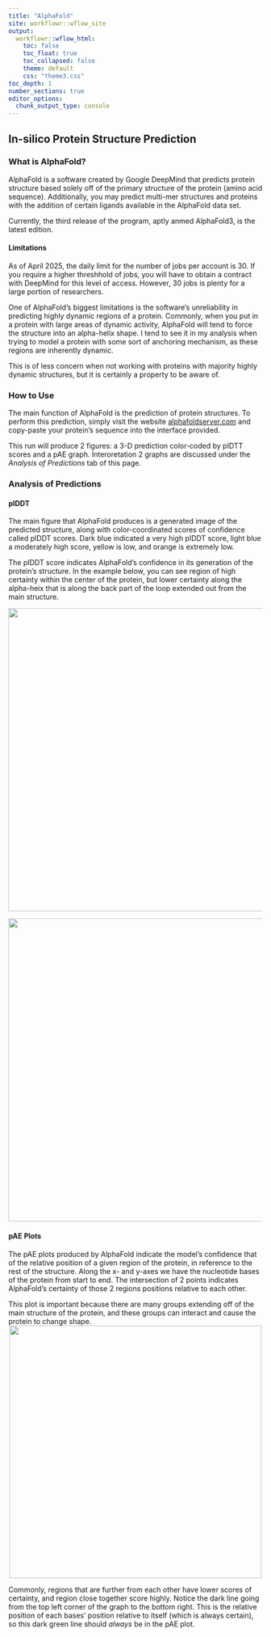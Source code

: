 ```yaml
---
title: "AlphaFold"
site: workflowr::wflow_site
output:
  workflowr::wflow_html:
    toc: false
    toc_float: true
    toc_collapsed: false
    theme: default
    css: "theme3.css"
toc_depth: 1
number_sections: true
editor_options:
  chunk_output_type: console
---
```


## In-silico Protein Structure Prediction {.tabset}

### What is AlphaFold?

AlphaFold is a software created by Google DeepMind that predicts protein structure based solely off of the primary structure of the protein (amino acid sequence). Additionally, you may predict multi-mer structures and proteins with the addition of certain ligands available in the AlphaFold data set. 

Currently, the third release of the program, aptly anmed AlphaFold3, is the latest edition.

#### Limitations
As of April 2025, the daily limit for the number of jobs per account is 30. If you require a higher threshhold of jobs, you will have to obtain a contract with DeepMind for this level of access. However, 30 jobs is plenty for a large portion of researchers.

One of AlphaFold's biggest limitations is the software's unreliability in predicting highly dynamic regions of a protein. Commonly, when you put in a protein with large areas of dynamic activity, AlphaFold will tend to force the structure into an alpha-helix shape. I tend to see it in my analysis when trying to model a protein with some sort of anchoring mechanism, as these regions are inherently dynamic.

This is of less concern when not working with proteins with majority highly dynamic structures, but it is certainly a property to be aware of.

### How to Use

The main function of AlphaFold is the prediction of protein structures. To perform this prediction, simply visit the website [alphafoldserver.com](alphafoldserver.com) and copy-paste your protein's sequence into the interface provided. 

This run will produce 2 figures: a 3-D prediction color-coded by pIDTT scores and a pAE graph. Interoretation 2 graphs are discussed under the *Analysis of Predictions* tab of this page.

### Analysis of Predictions

#### pIDDT
The main figure that AlphaFold produces is a generated image of the predicted structure, along with color-coordinated scores of confidence called pIDDT scores. Dark blue indicated a very high pIDDT score, light blue a moderately high score, yellow is low, and orange is extremely low. 

The pIDDT score indicates AlphaFold's confidence in its generation of the protein's structure. In the example below, you can see region of high certainty within the center of the protein, but lower certainty along the alpha-heix that is along the back part of the loop extended out from the main structure. 

<center>
![](assets/alphafold-ex-pred.png){width=600px}

![](assets/alphafold-key.png){width=600px}

</center>

#### pAE Plots

The pAE plots produced by AlphaFold indicate the model's confidence that of the relative position of a given region of the protein, in reference to the rest of the structure. Along the x- and y-axes we have the nucleotide bases of the protein from start to end. The intersection of 2 points indicates AlphaFold's certainty of those 2 regions positions relative to each other.

This plot is important because there are many groups extending off of the main structure of the protein, and these groups can interact and cause the protein to change shape.
<center>
  ![](assets/alphafold-ex-pAE.png){width=500px}
</center>
  Commonly, regions that are further from each other have lower scores of certainty, and region close together score highly. Notice the dark line going from the top left corner of the graph to the bottom right. This is the relative position of each bases' position relative to itself (which is always certain), so this dark green line should *always* be in the pAE plot.
